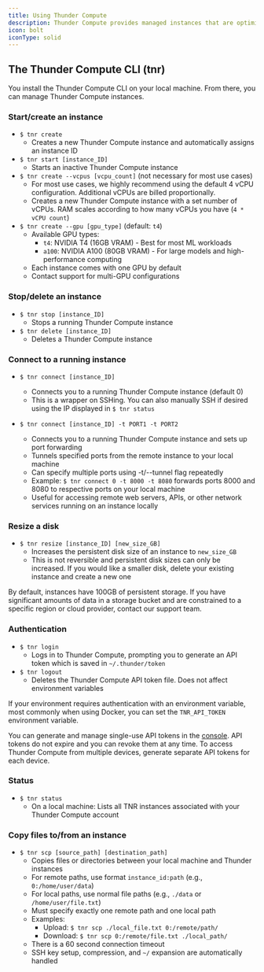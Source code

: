 ```yaml
---
title: Using Thunder Compute
description: Thunder Compute provides managed instances that are optimized for performance. The Thunder Compute CLI contains all of the functionality you need to create, edit, use, and delete these instances.
icon: bolt
iconType: solid
---
```


## The Thunder Compute CLI (tnr)

You install the Thunder Compute CLI on your local machine. From there, you can manage Thunder Compute instances.

### Start/create an instance

- `$ tnr create`
  - Creates a new Thunder Compute instance and automatically assigns an instance ID
- `$ tnr start [instance_ID]`
  - Starts an inactive Thunder Compute instance
- `$ tnr create --vcpus [vcpu_count]` (not necessary for most use cases)
  - For most use cases, we highly recommend using the default 4 vCPU configuration. Additional vCPUs are billed proportionally.
  - Creates a new Thunder Compute instance with a set number of vCPUs. RAM scales according to how many vCPUs you have (`4 * vCPU count`)
- `$ tnr create --gpu [gpu_type]` (default: `t4`)
  - Available GPU types:
    - `t4`: NVIDIA T4 (16GB VRAM) - Best for most ML workloads
    - `a100`: NVIDIA A100 (80GB VRAM) - For large models and high-performance computing
  - Each instance comes with one GPU by default
  - Contact support for multi-GPU configurations

### Stop/delete an instance

- `$ tnr stop [instance_ID]`
  - Stops a running Thunder Compute instance
- `$ tnr delete [instance_ID]`
  - Deletes a Thunder Compute instance

### Connect to a running instance

- `$ tnr connect [instance_ID]`

  - Connects you to a running Thunder Compute instance (default 0)
  - This is a wrapper on SSHing. You can also manually SSH if desired using the IP displayed in `$ tnr status`

- `$ tnr connect [instance_ID] -t PORT1 -t PORT2`
  - Connects you to a running Thunder Compute instance and sets up port forwarding
  - Tunnels specified ports from the remote instance to your local machine
  - Can specify multiple ports using -t/--tunnel flag repeatedly
  - Example: `$ tnr connect 0 -t 8000 -t 8080` forwards ports 8000 and 8080 to respective ports on your local machine
  - Useful for accessing remote web servers, APIs, or other network services running on an instance locally

### Resize a disk

- `$ tnr resize [instance_ID] [new_size_GB]`
  - Increases the persistent disk size of an instance to `new_size_GB`
  - This is not reversible and persistent disk sizes can only be increased. If you would like a smaller disk, delete your existing instance and create a new one

By default, instances have 100GB of persistent storage. If you have significant amounts of data in a storage bucket and are constrained to a specific region or cloud provider, contact our support team.

### Authentication

- `$ tnr login`
  - Logs in to Thunder Compute, prompting you to generate an API token which is saved in `~/.thunder/token`
- `$ tnr logout`
  - Deletes the Thunder Compute API token file. Does not affect environment variables

If your environment requires authentication with an environment variable, most commonly when using Docker, you can set the `TNR_API_TOKEN` environment variable.

You can generate and manage single-use API tokens in the [console](https://console.thundercompute.com/settings/tokens). API tokens do not expire and you can revoke them at any time. To access Thunder Compute from multiple devices, generate separate API tokens for each device.

### Status

- `$ tnr status`
  - On a local machine: Lists all TNR instances associated with your Thunder Compute account

### Copy files to/from an instance

- `$ tnr scp [source_path] [destination_path]`
  - Copies files or directories between your local machine and Thunder instances
  - For remote paths, use format `instance_id:path` (e.g., `0:/home/user/data`)
  - For local paths, use normal file paths (e.g., `./data` or `/home/user/file.txt`)
  - Must specify exactly one remote path and one local path
  - Examples:
    - Upload: `$ tnr scp ./local_file.txt 0:/remote/path/`
    - Download: `$ tnr scp 0:/remote/file.txt ./local_path/`
  - There is a 60 second connection timeout
  - SSH key setup, compression, and `~/` expansion are automatically handled
